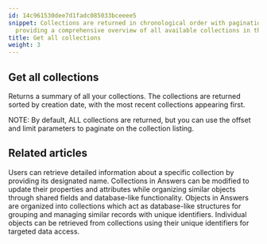 ```yaml
---
id: 14c961530dee7d1fadc085033bceeee5
snippet: Collections are returned in chronological order with pagination support,
  providing a comprehensive overview of all available collections in the system.
title: Get all collections
weight: 3
---
```


## Get all collections

Returns a summary of all your collections. The collections are returned sorted by creation date, with the most recent collections appearing first.

NOTE: By default, ALL collections are returned, but you can use the offset and limit parameters to paginate on the collection listing.


## Related articles
<CardGrid>
<LinkTitleCard header="<b>Collections > Get a collection</b>" href="/products/answers/collections/get-collection/" > Users can retrieve detailed information about a specific collection by providing its designated name. </LinkTitleCard>
<LinkTitleCard header="<b>Collections > Update a collection</b>" href="/products/answers/collections/update-collection/" > Collections in Answers can be modified to update their properties and attributes while organizing similar objects through shared fields and database-like functionality. </LinkTitleCard>
<LinkTitleCard header="<b>Answers > Collections</b>" href="/products/answers/collections/" > Objects in Answers are organized into collections which act as database-like structures for grouping and managing similar records with unique identifiers. </LinkTitleCard>
<LinkTitleCard header="<b>Objects > Get an object</b>" href="/products/answers/objects/get-object/" > Individual objects can be retrieved from collections using their unique identifiers for targeted data access. </LinkTitleCard>
</CardGrid>
